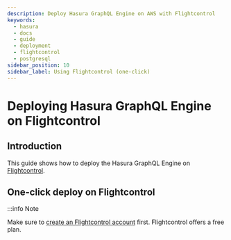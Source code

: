 ```yaml
---
description: Deploy Hasura GraphQL Engine on AWS with Flightcontrol
keywords:
  - hasura
  - docs
  - guide
  - deployment
  - flightcontrol
  - postgresql
sidebar_position: 10
sidebar_label: Using Flightcontrol (one-click)
---
```



# Deploying Hasura GraphQL Engine on Flightcontrol

## Introduction

This guide shows how to deploy the Hasura GraphQL Engine on [Flightcontrol](https://www.flightcontrol.dev?ref=docs-hasura).

## One-click deploy on Flightcontrol

:::info Note

Make sure to [create an Flightcontrol account](https://app.flightcontrol.dev/signup?ref=docs-hasura) first. Flightcontrol offers a free plan.